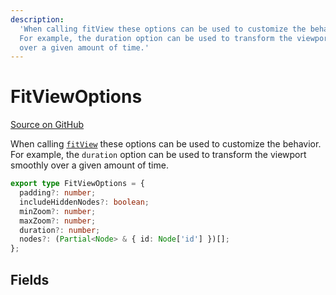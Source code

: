 ```yaml
---
description:
  'When calling fitView these options can be used to customize the behavior.
  For example, the duration option can be used to transform the viewport smoothly
  over a given amount of time.'
---
```


# FitViewOptions

[Source on GitHub](https://github.com/xyflow/xyflow/blob/main/packages/react/src/types/general.ts/#L67-L68)

When calling [`fitView`](/api-reference/types/react-flow-instance#fitview) these options can be used
to customize the behavior. For example, the `duration` option can be used to
transform the viewport smoothly over a given amount of time.

```ts
export type FitViewOptions = {
  padding?: number;
  includeHiddenNodes?: boolean;
  minZoom?: number;
  maxZoom?: number;
  duration?: number;
  nodes?: (Partial<Node> & { id: Node['id'] })[];
};
```

## Fields

<APIDocs typeName="FitViewOptions" />
